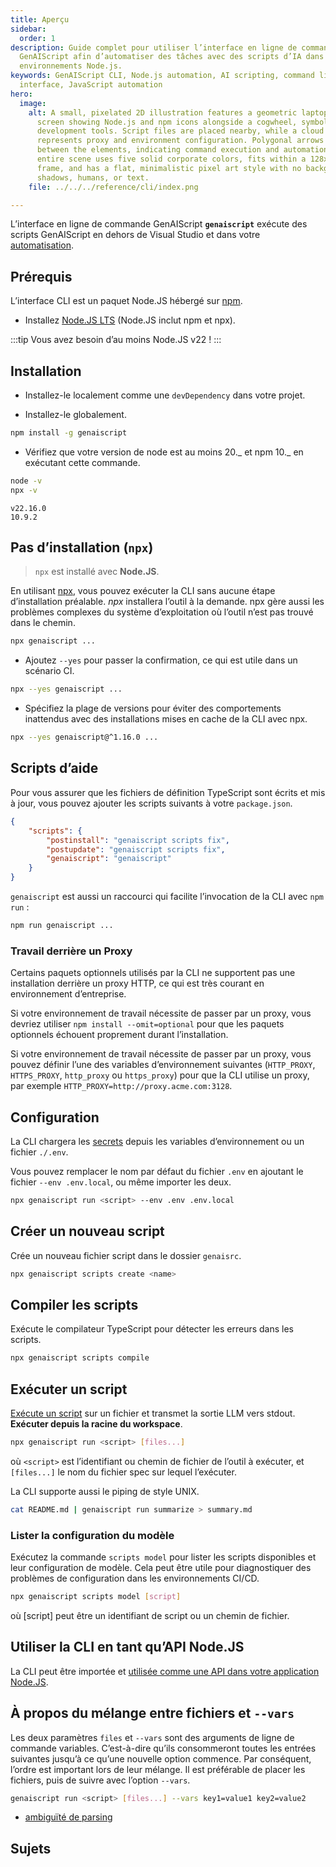```yaml
---
title: Aperçu
sidebar:
  order: 1
description: Guide complet pour utiliser l’interface en ligne de commande (CLI)
  GenAIScript afin d’automatiser des tâches avec des scripts d’IA dans des
  environnements Node.js.
keywords: GenAIScript CLI, Node.js automation, AI scripting, command line
  interface, JavaScript automation
hero:
  image:
    alt: A small, pixelated 2D illustration features a geometric laptop with a
      screen showing Node.js and npm icons alongside a cogwheel, symbolizing
      development tools. Script files are placed nearby, while a cloud icon
      represents proxy and environment configuration. Polygonal arrows flow
      between the elements, indicating command execution and automation. The
      entire scene uses five solid corporate colors, fits within a 128x128 pixel
      frame, and has a flat, minimalistic pixel art style with no background,
      shadows, humans, or text.
    file: ../../../reference/cli/index.png

---
```



L’interface en ligne de commande GenAIScript **`genaiscript`** exécute des scripts GenAIScript
en dehors de Visual Studio et dans votre [automatisation](../../../reference/getting-started/automating-scripts/).

<GenAIScriptCli args="..." />

## Prérequis

L’interface CLI est un paquet Node.JS hébergé sur [npm](https://www.npmjs.com/package/genaiscript).

* Installez [Node.JS LTS](https://docs.npmjs.com/downloading-and-installing-node-js-and-npm) (Node.JS inclut npm et npx).

:::tip
Vous avez besoin d’au moins Node.JS v22 !
:::

## Installation

* Installez-le localement comme une `devDependency` dans votre projet.

<PackageManagers pkg="genaiscript" dev frame="none" />

* Installez-le globalement.

```sh "-g"
npm install -g genaiscript
```

* Vérifiez que votre version de node est au moins 20.\_ et npm 10.\_ en exécutant cette commande.

```sh
node -v
npx -v
```

```text
v22.16.0
10.9.2
```

## Pas d’installation (`npx`)

> `npx` est installé avec **Node.JS**.

En utilisant [npx](https://docs.npmjs.com/cli/v10/commands/npx),
vous pouvez exécuter la CLI sans aucune étape d’installation préalable.
*npx* installera l’outil à la demande. npx gère aussi les problèmes complexes
du système d’exploitation où l’outil n’est pas trouvé dans le chemin.

```sh
npx genaiscript ...
```

* Ajoutez `--yes` pour passer la confirmation, ce qui est utile dans un scénario CI.

```sh "--yes"
npx --yes genaiscript ...
```

* Spécifiez la plage de versions pour éviter des comportements inattendus avec des installations mises en cache de la CLI avec npx.

```sh "@^1.16.0"
npx --yes genaiscript@^1.16.0 ...
```

## Scripts d’aide

Pour vous assurer que les fichiers de définition TypeScript sont écrits et mis à jour,
vous pouvez ajouter les scripts suivants à votre `package.json`.

```json title="package.json"
{
    "scripts": {
        "postinstall": "genaiscript scripts fix",
        "postupdate": "genaiscript scripts fix",
        "genaiscript": "genaiscript"
    }
}
```

`genaiscript` est aussi un raccourci qui facilite l’invocation de la CLI
avec `npm run` :

```sh
npm run genaiscript ...
```

### Travail derrière un Proxy

Certains paquets optionnels utilisés par la CLI ne supportent pas une installation derrière un proxy HTTP,
ce qui est très courant en environnement d’entreprise.

Si votre environnement de travail nécessite de passer par un proxy,
vous devriez utiliser `npm install --omit=optional`
pour que les paquets optionnels échouent proprement durant l’installation.

Si votre environnement de travail nécessite de passer par un proxy,
vous pouvez définir l’une des variables d’environnement suivantes
(`HTTP_PROXY`, `HTTPS_PROXY`, `http_proxy` ou `https_proxy`) pour que la CLI utilise un proxy,
par exemple `HTTP_PROXY=http://proxy.acme.com:3128`.

## Configuration

La CLI chargera les [secrets](../../../reference/getting-started/configuration/) depuis les variables d’environnement ou un fichier `./.env`.

Vous pouvez remplacer le nom par défaut du fichier `.env` en ajoutant le fichier `--env .env.local`,
ou même importer les deux.

```sh
npx genaiscript run <script> --env .env .env.local
```

## Créer un nouveau script

Crée un nouveau fichier script dans le dossier `genaisrc`.

```sh
npx genaiscript scripts create <name>
```

## Compiler les scripts

Exécute le compilateur TypeScript pour détecter les erreurs dans les scripts.

```sh
npx genaiscript scripts compile
```

## Exécuter un script

[Exécute un script](../../../reference/reference/cli/run/) sur un fichier
et transmet la sortie LLM vers stdout. **Exécuter depuis la racine du workspace**.

```sh
npx genaiscript run <script> [files...]
```

où `<script>` est l’identifiant ou chemin de fichier de l’outil à exécuter, et `[files...]` le nom du fichier spec sur lequel l’exécuter.

La CLI supporte aussi le piping de style UNIX.

```sh
cat README.md | genaiscript run summarize > summary.md
```

### Lister la configuration du modèle

Exécutez la commande `scripts model` pour lister les scripts disponibles et leur configuration de modèle. Cela peut être utile pour diagnostiquer des problèmes de configuration dans les environnements CI/CD.

```sh
npx genaiscript scripts model [script]
```

où \[script] peut être un identifiant de script ou un chemin de fichier.

## Utiliser la CLI en tant qu’API Node.JS

La CLI peut être importée et [utilisée comme une API dans votre application Node.JS](../../../reference/reference/api/).

## À propos du mélange entre fichiers et `--vars`

Les deux paramètres `files` et `--vars` sont des arguments de ligne de commande variables. C’est-à-dire qu’ils consommeront toutes les entrées suivantes jusqu’à ce qu’une nouvelle option commence. Par conséquent, l’ordre est important lors de leur mélange. Il est préférable de placer les fichiers, puis de suivre avec l’option `--vars`.

```sh
genaiscript run <script> [files...] --vars key1=value1 key2=value2
```

* [ambiguïté de parsing](https://github.com/tj/commander.js/blob/HEAD/docs/options-in-depth.md#parsing-ambiguity)

## Sujets

<DirectoryLinks directory="reference/cli" />
